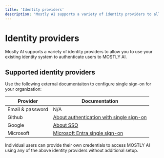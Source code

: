 ```yaml
---
title: 'Identity providers'
description: 'Mostly AI supports a variety of identity providers to allow you to use your existing identity system to authenticate users to MOSTLY AI.'
---
```


# Identity providers

Mostly AI supports a variety of identity providers to allow you to use your existing identity system to authenticate users to MOSTLY AI.

## Supported identity providers

Use the following external documentaiton to configure single sign-on for your organization:

| Provider         | Documentation                                                                                                                                                                             |
| ---------------- | ----------------------------------------------------------------------------------------------------------------------------------------------------------------------------------------- |
| Email & password | N/A                                                                                                                                                                                       |
| Github           | [About authentication with single sign-on](https://docs.github.com/en/enterprise-cloud@latest/authentication/authenticating-with-single-sign-on/about-authentication-with-single-sign-on) |
| Google           | [About SSO](https://support.google.com/a/answer/60224?hl=en)                                                                                                                              |
| Microsoft        | [Microsoft Entra single sign-on](https://www.microsoft.com/en-us/security/business/identity-access/microsoft-entra-single-sign-on)                                                        |

Individual users can provide their own credentials to access MOSTLY AI using any of the above identity providers without additional setup.
